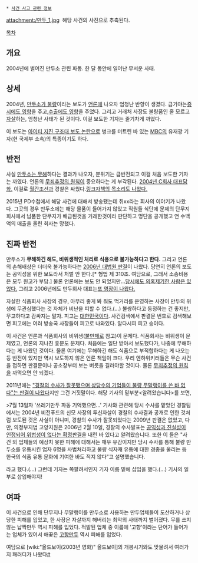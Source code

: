  * [[사건 사고 관련 정보]]

attachment:/만두_1.jpg ﻿
해당 사건의 사진으로 추측된다.

[[목차]]
== 개요 ==
2004년에 벌어진 만두소 관련 파동. 한 달 동안에 일어난 무서운 사태.

== 상세 ==
2004년, [http://news.naver.com/main/read.nhn?mode=LSD&mid=sec&sid1=102&oid=003&aid=0000063776 만두소가 불량]이라는 보도가 [[언론]]에 나오자 엄청난 반향이 생겼다. 급기야는[http://news.naver.com/main/read.nhn?mode=LSD&mid=sec&sid1=101&oid=001&aid=0000671471 증시에도 영향]을 주고,[http://news.naver.com/main/read.nhn?mode=LSD&mid=sec&sid1=102&oid=005&aid=0000165108 수출에도 영향]을 주었다. 그리고 거래처 사장도 불량품인 줄 모르고 [http://news.naver.com/main/read.nhn?mode=LSD&mid=sec&sid1=102&oid=001&aid=0000673905 자살]하는, 엄청난 사태가 된 것이다. 이걸 보도한 기자는 줄기차게 까였다.

이 보도는 [[아이티 지진 구조대 보도 논란]]으로 병크를 터트린 바 있는 [[MBC]]의 유재광 기자(현 국제부 소속)의 특종이기도 하다.

== 반전 ==
사실 [http://news.naver.com/main/read.nhn?mode=LSD&mid=sec&sid1=101&oid=018&aid=0000209086 만두소는 무해]하다는 결과가 나오자, 분위기는 급반전되고 이걸 처음 보도한 기자는 까였다. 언론의 [[무죄추정의 원칙]]이 중요하다는 게 부각된다. [http://news.naver.com/main/read.nhn?mode=LSD&mid=sec&sid1=102&oid=028&aid=0000092880 2004년 C회사 대표담화.] 이걸로 [[월간조선]]과 경찰은 싸웠다.[http://news.naver.com/main/read.nhn?mode=LSD&mid=sec&sid1=001&oid=078&aid=0000003611 링크][http://news.naver.com/main/read.nhn?mode=LSD&mid=sec&sid1=102&oid=086&aid=0000002046 자책의 목소리도 나왔다.]

2015년 PD수첩에서 해당 사건에 대해서 방송됐는데 취xx라는 회사의 이야기가 나왔다. 그곳의 경우 만두소에는 해당 물품이 들어가지 않았고 직원들 식단에 문제의 단무지 회사에서 납품한 단무지가 배급된것을 거래한것이라 판단하고 명단을 공개했고 연 수백억의 매출을 올린 회사는 망했다. 
== 진짜 반전 ==
만두소가 '''무해하긴 해도, 비위생적인 처리로 식용으로 불가능하다고 한다.''' 그리고 언론의 손해배상은 더더욱 불가능하다는 [http://glaw.scourt.go.kr/jbsonw/jbsonc08r01.do?docID=350BC6A9EE06E08CE0438C013982E08C&courtName=의정부지방법원고양지원&caseNum=2004가합5723&pageid=# 2006년 대법원 판결]이 나왔다. 당연히 언론의 보도는 공익성을 위한 보도라서 처벌 안 한다.[* 형법 제 310조. 여담으로, 그래서 소송비용은 모두 원고가 부담.] 물론 언론에는 보도 안 되었지만...[http://board.wassada.com/iboard.asp?code=discuss&mode=view&num=6826 당시에도 의혹제기한 사람은 있었다.] 그리고 2006년에도 만두회사 대표는[http://media.daum.net/society/affair/view.html?cateid=1010&newsid=20061012110112859&p=newsis 또 영장이 나왔다.]

자살한 식품회사 사장의 경우, 아무리 좋게 봐 줘도 먹거리를 운영하는 사장이 만두의 위생에 무관심했다는 것 자체가 비난을 피할 수 없다.(...) 불쌍하다고 동정하는 건 좋지만, 무고하다고 감싸지는 말자. 피고는 [[대한민국]]이다. 사건검색에서 판결문 번호로 검색해보면 피고에는 여러 방송국 사장들이 피고로 나와있다. 알다시피 피고 승이다.

이 사건은 언론과 식품회사의 비위생([[불만제로]] 참고)이 문제다. 식품회사는 비위생이 문제였고, 언론의 지나친 흥분도 문제다. 처음에는 일단 받아서 보도했다가, 나중에 무해하다는 게 나왔던 것이다. 물론 여기에는 무해하긴 해도 식품으로 부적합하다는 게 나오는 등 반전이 있지만 역시 보도하지 않은 언론 책임이 크다. 우리 엔하위키러들은 무슨 사건을 접하면 판결문이나 공소장부터 보는 버릇을 길러야할 것이다. 물론 [[무죄추정의 원칙]]을 까먹으면 안 되겠다.

2011년에는 [http://biz.heraldm.com/common/Detail.jsp?newsMLId=20110713000097  "경찰의 수사가 잘못됐으며 상당수의 기업들이 불량 무말랭이를 쓴 바 없다"는 판결이 나왔다]지만 그건 거짓말이다. 해당 기사의 밑부분<알려왔습니다>를 보면, 

>7월 13일자 '쓰레기만두 파동 기억했으면…' 기사와 관련해 당시 수사를 맡았던 경찰팀에서는 2004년 비전푸드의 신모 사장의 투신자살이 경찰의 수사결과 공개로 인한 것처럼 보도된 것은 사실이 아니며, 경찰의 수사가 잘못되었다는 2009년 판결은 없었고, 다만, 의정부지법 고양지원은 2006년 2월 10일, 경찰의 수사발표는 [http://glaw.scourt.go.kr/jbsonw/jbsonc08r01.do?docID=350BC6A9EE06E08CE0438C013982E08C&courtName=의정부지방법원고양지원&caseNum=2004가합5723&pageid=# 공익성과 진실성이 인정되어 위법성이 없다는 확정판결]을 내린 바 있다고 알려왔습니다. 또한 이 들은 "사건 외 업체들의 예상치 못한 피해에 대해서는 매우 유감이지만 당시 수사를 통해 불량 만두소를 유통시킨 업자 6명을 사법처리하고 불량 식자재 유통에 대한 경종을 울리는 등 한국의 식품 유통 문화에 기여한 바도 적지 않다"고 설명했습니다. 

라고 했다.(...) 그런데 기자는 쪽팔려서인지 기자 이름 밑에 삽입을 했다.(...) 기사의 일부로 삽입해야지!

== 여파 ==
이 사건으로 인해 단무지나 무말랭이를 만두소로 사용하는 만두업체들이 도산하거나 상당한 피해를 입었고, 한 사장은 자살까지 해버리는 최악의 사태까지 벌어졌다. 무를 쓰지 않는 납짝만두 역시 피해를 입었다. 적발된 업체 중 이름에 '고향'이라는 단어가 들어가는 업체가 있어서 애꿎은 [[고향만두]] 역시 피해를 입었다.

여담으로 [wiki:"올드보이(2003년 영화)" 올드보이]의 개봉시기와도 맞물려서 여러가지 패러디가 나왔다[http://article.joins.com/news/article/article.asp?Total_ID=347357 #]

